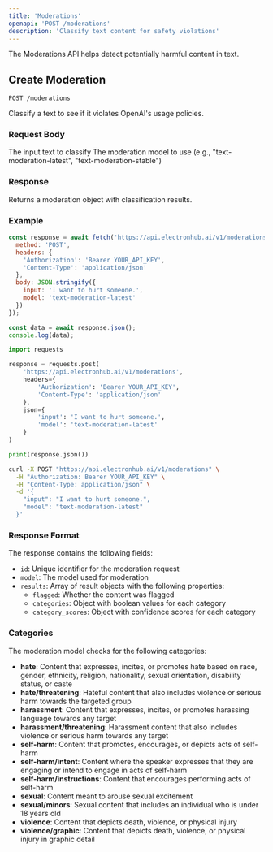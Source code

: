 ```yaml
---
title: 'Moderations'
openapi: 'POST /moderations'
description: 'Classify text content for safety violations'
---
```


The Moderations API helps detect potentially harmful content in text.

## Create Moderation

`POST /moderations`

Classify a text to see if it violates OpenAI's usage policies.

### Request Body

<ParamField body="input" type="string | array" required>
  The input text to classify
</ParamField>

<ParamField body="model" type="string">
  The moderation model to use (e.g., "text-moderation-latest", "text-moderation-stable")
</ParamField>

### Response

Returns a moderation object with classification results.

### Example

<CodeGroup>

```javascript Node.js
const response = await fetch('https://api.electronhub.ai/v1/moderations', {
  method: 'POST',
  headers: {
    'Authorization': 'Bearer YOUR_API_KEY',
    'Content-Type': 'application/json'
  },
  body: JSON.stringify({
    input: 'I want to hurt someone.',
    model: 'text-moderation-latest'
  })
});

const data = await response.json();
console.log(data);
```

```python Python
import requests

response = requests.post(
    'https://api.electronhub.ai/v1/moderations',
    headers={
        'Authorization': 'Bearer YOUR_API_KEY',
        'Content-Type': 'application/json'
    },
    json={
        'input': 'I want to hurt someone.',
        'model': 'text-moderation-latest'
    }
)

print(response.json())
```

```bash cURL
curl -X POST "https://api.electronhub.ai/v1/moderations" \
  -H "Authorization: Bearer YOUR_API_KEY" \
  -H "Content-Type: application/json" \
  -d '{
    "input": "I want to hurt someone.",
    "model": "text-moderation-latest"
  }'
```

</CodeGroup>

### Response Format

The response contains the following fields:

- `id`: Unique identifier for the moderation request
- `model`: The model used for moderation
- `results`: Array of result objects with the following properties:
  - `flagged`: Whether the content was flagged
  - `categories`: Object with boolean values for each category
  - `category_scores`: Object with confidence scores for each category

### Categories

The moderation model checks for the following categories:

- **hate**: Content that expresses, incites, or promotes hate based on race, gender, ethnicity, religion, nationality, sexual orientation, disability status, or caste
- **hate/threatening**: Hateful content that also includes violence or serious harm towards the targeted group
- **harassment**: Content that expresses, incites, or promotes harassing language towards any target
- **harassment/threatening**: Harassment content that also includes violence or serious harm towards any target
- **self-harm**: Content that promotes, encourages, or depicts acts of self-harm
- **self-harm/intent**: Content where the speaker expresses that they are engaging or intend to engage in acts of self-harm
- **self-harm/instructions**: Content that encourages performing acts of self-harm
- **sexual**: Content meant to arouse sexual excitement
- **sexual/minors**: Sexual content that includes an individual who is under 18 years old
- **violence**: Content that depicts death, violence, or physical injury
- **violence/graphic**: Content that depicts death, violence, or physical injury in graphic detail 

